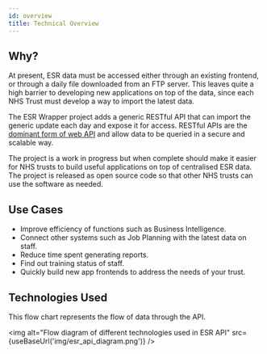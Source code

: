 ```yaml
---
id: overview
title: Technical Overview
---
```



## Why?

At present, ESR data must be accessed either through an existing frontend, or through a daily file downloaded from an FTP server. This leaves quite a high barrier to developing new applications on top of the data, since each NHS Trust must develop a way to import the latest data.

The ESR Wrapper project adds a generic RESTful API that can import the generic update each day and expose it for access. RESTful APIs are the [dominant form of web API](https://www.programmableweb.com/api-research) and allow data to be queried in a secure and scalable way.

The project is a work in progress but when complete should make it easier for NHS trusts to build useful applications on top of centralised ESR data. The project is released as open source code so that other NHS trusts can use the software as needed.

## Use Cases

- Improve efficiency of functions such as Business Intelligence.
- Connect other systems such as Job Planning with the latest data on staff.
- Reduce time spent generating reports.
- Find out training status of staff.
- Quickly build new app frontends to address the needs of your trust.

## Technologies Used

This flow chart represents the flow of data through the API.

<img alt="Flow diagram of different technologies used in ESR API" src={useBaseUrl('img/esr_api_diagram.png')} />

